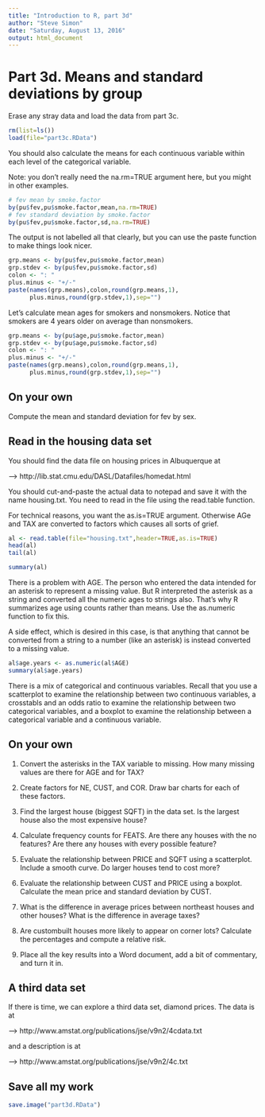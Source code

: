 ```yaml
---
title: "Introduction to R, part 3d"
author: "Steve Simon"
date: "Saturday, August 13, 2016"
output: html_document
---
```


# Part 3d. Means and standard deviations by group

Erase any stray data and load the data from part 3c.

```r
rm(list=ls())
load(file="part3c.RData")
```

You should also calculate the means for each continuous variable within each level of the categorical variable.

Note: you don't really need the na.rm=TRUE argument here, but you might in other examples.

```r
# fev mean by smoke.factor
by(pu$fev,pu$smoke.factor,mean,na.rm=TRUE)
# fev standard deviation by smoke.factor
by(pu$fev,pu$smoke.factor,sd,na.rm=TRUE)
```

The output is not labelled all that clearly, but you can use the paste function to make things look nicer.

```r
grp.means <- by(pu$fev,pu$smoke.factor,mean)
grp.stdev <- by(pu$fev,pu$smoke.factor,sd)
colon <- ": "
plus.minus <- "+/-"
paste(names(grp.means),colon,round(grp.means,1),
      plus.minus,round(grp.stdev,1),sep="")
```

Let's calculate mean ages for smokers and nonsmokers. Notice that smokers are 4 years older on average than nonsmokers.

```r
grp.means <- by(pu$age,pu$smoke.factor,mean)
grp.stdev <- by(pu$age,pu$smoke.factor,sd)
colon <- ": "
plus.minus <- "+/-"
paste(names(grp.means),colon,round(grp.means,1),
      plus.minus,round(grp.stdev,1),sep="")
```

## On your own

Compute the mean and standard deviation for fev by sex.

## Read in the housing data set

You should find the data file on housing prices in Albuquerque at

--> http://lib.stat.cmu.edu/DASL/Datafiles/homedat.html

You should cut-and-paste the actual data to notepad and save it with the name housing.txt. You need to read in the file using the read.table function.

For technical reasons, you want the as.is=TRUE argument. Otherwise AGe and TAX are converted to factors which causes all sorts of grief.

```r
al <- read.table(file="housing.txt",header=TRUE,as.is=TRUE)
head(al)
tail(al)
```

```r
summary(al)
```

There is a problem with AGE. The person who entered the data intended for an asterisk to represent a missing value. But R interpreted the asterisk as a string and converted all the numeric ages to strings also. That's why R summarizes age using counts rather than means. Use the as.numeric function to fix this.

A side effect, which is desired in this case, is that anything that cannot be converted from a string to a number (like an asterisk) is instead converted to a missing value.

```r
al$age.years <- as.numeric(al$AGE)
summary(al$age.years)
```

There is a mix of categorical and continuous variables. Recall that you use a scatterplot to examine the relationship between two continuous variables, a crosstabls and an odds ratio to examine the relationship between two categorical variables, and a boxplot to examine the relationship between a categorical variable and a continuous variable.

## On your own

1. Convert the asterisks in the TAX variable to missing. How many missing values are there for AGE and for TAX?

2. Create factors for NE, CUST, and COR. Draw bar charts for each of these factors.

3. Find the largest house (biggest SQFT) in the data set. Is the largest house also the most expensive house?

4. Calculate frequency counts for FEATS. Are there any houses with the no features? Are there any houses with every possible feature?

5. Evaluate the relationship between PRICE and SQFT using a scatterplot. Include a smooth curve. Do larger houses tend to cost more?

6. Evaluate the relationship between CUST and PRICE using a boxplot. Calculate the mean price and standard deviation by CUST.

7. What is the difference in average prices between northeast houses and other houses? What is the difference in average taxes?

8. Are custombuilt houses more likely to appear on corner lots? Calculate the percentages and compute a relative risk.

9. Place all the key results into a Word document, add a bit of commentary, and turn it in.

## A third data set

If there is time, we can explore a third data set, diamond prices. The data is at 

--> http://www.amstat.org/publications/jse/v9n2/4cdata.txt

and a description is at 

--> http://www.amstat.org/publications/jse/v9n2/4c.txt

## Save all my work

```r
save.image("part3d.RData")
```
